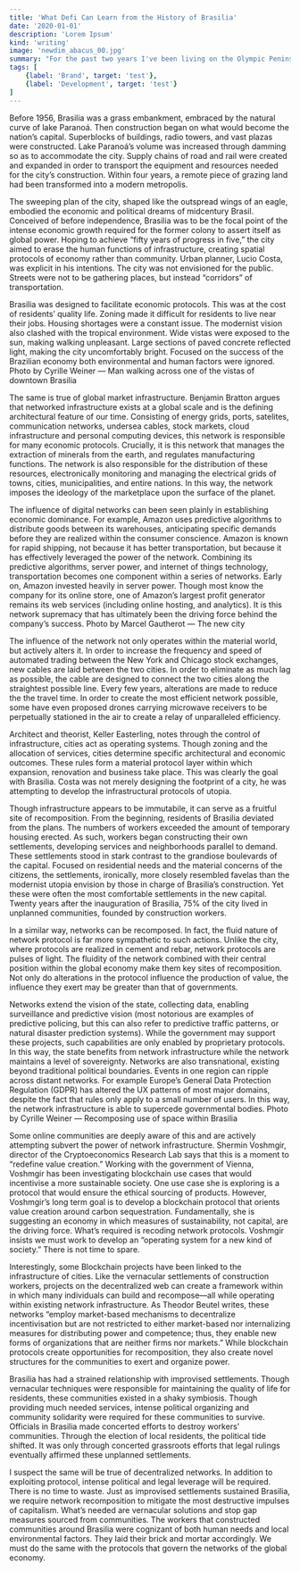 ```yaml
---
title: 'What Defi Can Learn from the History of Brasilia'
date: '2020-01-01'
description: 'Lorem Ipsum'
kind: 'writing'
image: 'newdim_abacus_00.jpg'
summary: "For the past two years I've been living on the Olympic Peninsula, in the north western corner of Washington State. First in a tiny house located along the broad loamy flood plain of the Dungeness river."
tags: [
    {label: 'Brand', target: 'test'},
    {label: 'Development', target: 'test'}
]
---
```


Before 1956, Brasilia was a grass embankment, embraced by the natural curve of lake Paranoá. Then construction began on what would become the nation’s capital. Superblocks of buildings, radio towers, and vast plazas were constructed. Lake Paranoá’s volume was increased through damming so as to accommodate the city. Supply chains of road and rail were created and expanded in order to transport the equipment and resources needed for the city’s construction. Within four years, a remote piece of grazing land had been transformed into a modern metropolis.

The sweeping plan of the city, shaped like the outspread wings of an eagle, embodied the economic and political dreams of midcentury Brasil. Conceived of before independence, Brasilia was to be the focal point of the intense economic growth required for the former colony to assert itself as global power. Hoping to achieve “fifty years of progress in five,” the city aimed to erase the human functions of infrastructure, creating spatial protocols of economy rather than community. Urban planner, Lucio Costa, was explicit in his intentions. The city was not envisioned for the public. Streets were not to be gathering places, but instead “corridors” of transportation.

Brasilia was designed to facilitate economic protocols. This was at the cost of residents’ quality life. Zoning made it difficult for residents to live near their jobs. Housing shortages were a constant issue. The modernist vision also clashed with the tropical environment. Wide vistas were exposed to the sun, making walking unpleasant. Large sections of paved concrete reflected light, making the city uncomfortably bright. Focused on the success of the Brazilian economy both environmental and human factors were ignored.
Photo by Cyrille Weiner — Man walking across one of the vistas of downtown Brasilia

The same is true of global market infrastructure. Benjamin Bratton argues that networked infrastructure exists at a global scale and is the defining architectural feature of our time. Consisting of energy grids, ports, satelites, communication networks, undersea cables, stock markets, cloud infrastructure and personal computing devices, this network is responsible for many economic protocols. Crucially, it is this network that manages the extraction of minerals from the earth, and regulates manufacturing functions. The network is also responsible for the distribution of these resources, electronically monitoring and managing the electrical grids of towns, cities, municipalities, and entire nations. In this way, the network imposes the ideology of the marketplace upon the surface of the planet.

The influence of digital networks can been seen plainly in establishing economic dominance. For example, Amazon uses predictive algorithms to distribute goods between its warehouses, anticipating specific demands before they are realized within the consumer conscience. Amazon is known for rapid shipping, not because it has better transportation, but because it has effectively leveraged the power of the network. Combining its predictive algorithms, server power, and internet of things technology, transportation becomes one component within a series of networks. Early on, Amazon invested heavily in server power. Though most know the company for its online store, one of Amazon’s largest profit generator remains its web services (including online hosting, and analytics). It is this network supremacy that has ultimately been the driving force behind the company’s success.
Photo by Marcel Gautherot — The new city

The influence of the network not only operates within the material world, but actively alters it. In order to increase the frequency and speed of automated trading between the New York and Chicago stock exchanges, new cables are laid between the two cities. In order to eliminate as much lag as possible, the cable are designed to connect the two cities along the straightest possible line. Every few years, alterations are made to reduce the the travel time. In order to create the most efficient network possible, some have even proposed drones carrying microwave receivers to be perpetually stationed in the air to create a relay of unparalleled efficiency.

Architect and theorist, Keller Easterling, notes through the control of infrastructure, cities act as operating systems. Though zoning and the allocation of services, cities determine specific architectural and economic outcomes. These rules form a material protocol layer within which expansion, renovation and business take place. This was clearly the goal with Brasilia. Costa was not merely designing the footprint of a city, he was attempting to develop the infrastructural protocols of utopia.

Though infrastructure appears to be immutabile, it can serve as a fruitful site of recomposition. From the beginning, residents of Brasilia deviated from the plans. The numbers of workers exceeded the amount of temporary housing erected. As such, workers began constructing their own settlements, developing services and neighborhoods parallel to demand. These settlements stood in stark contrast to the grandiose boulevards of the capital. Focused on residential needs and the material concerns of the citizens, the settlements, ironically, more closely resembled favelas than the modernist utopia envision by those in charge of Brasilia’s construction. Yet these were often the most comfortable settlements in the new capital. Twenty years after the inauguration of Brasilia, 75% of the city lived in unplanned communities, founded by construction workers.

In a similar way, networks can be recomposed. In fact, the fluid nature of network protocol is far more sympathetic to such actions. Unlike the city, where protocols are realized in cement and rebar, network protocols are pulses of light. The fluidity of the network combined with their central position within the global economy make them key sites of recomposition. Not only do alterations in the protocol influence the production of value, the influence they exert may be greater than that of governments.

Networks extend the vision of the state, collecting data, enabling surveillance and predictive vision (most notorious are examples of predictive policing, but this can also refer to predictive traffic patterns, or natural disaster prediction systems). While the government may support these projects, such capabilities are only enabled by proprietary protocols. In this way, the state benefits from network infrastructure while the network maintains a level of sovereignty. Networks are also transnational, existing beyond traditional political boundaries. Events in one region can ripple across distant networks. For example Europe’s General Data Protection Regulation (GDPR) has altered the UX patterns of most major domains, despite the fact that rules only apply to a small number of users. In this way, the network infrastructure is able to supercede governmental bodies.
Photo by Cyrille Weiner — Recomposing use of space within Brasilia

Some online communities are deeply aware of this and are actively attempting subvert the power of network infrastructure. Shermin Voshmgir, director of the Cryptoeconomics Research Lab says that this is a moment to “redefine value creation.” Working with the government of Vienna, Voshmgir has been investigating blockchain use cases that would incentivise a more sustainable society. One use case she is exploring is a protocol that would ensure the ethical sourcing of products. However, Voshmgir’s long term goal is to develop a blockchain protocol that orients value creation around carbon sequestration. Fundamentally, she is suggesting an economy in which measures of sustainability, not capital, are the driving force. What’s required is recoding network protocols. Voshmgir insists we must work to develop an “operating system for a new kind of society.” There is not time to spare.

Interestingly, some Blockchain projects have been linked to the infrastructure of cities. Like the vernacular settlements of construction workers, projects on the decentralized web can create a framework within in which many individuals can build and recompose—all while operating within existing network infrastructure. As Theodor Beutel writes, these networks “employ market-based mechanisms to decentralize incentivisation but are not restricted to either market-based nor internalizing measures for distributing power and competence; thus, they enable new forms of organizations that are neither firms nor markets.” While blockchain protocols create opportunities for recomposition, they also create novel structures for the communities to exert and organize power.

Brasilia has had a strained relationship with improvised settlements. Though vernacular techniques were responsible for maintaining the quality of life for residents, these communities existed in a shaky symbiosis. Though providing much needed services, intense political organizing and community solidarity were required for these communities to survive. Officials in Brasilia made concerted efforts to destroy workers’ communities. Through the election of local residents, the political tide shifted. It was only through concerted grassroots efforts that legal rulings eventually affirmed these unplanned settlements.

I suspect the same will be true of decentralized networks. In addition to exploiting protocol, intense political and legal leverage will be required. There is no time to waste. Just as improvised settlements sustained Brasilia, we require network recomposition to mitigate the most destructive impulses of capitalism. What’s needed are vernacular solutions and stop gap measures sourced from communities. The workers that constructed communities around Brasilia were cognizant of both human needs and local environmental factors. They laid their brick and mortar accordingly. We must do the same with the protocols that govern the networks of the global economy.

